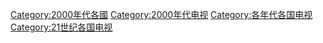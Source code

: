 [[Category:2000年代各國|Category:2000年代各國]]
[[Category:2000年代电视|Category:2000年代电视]]
[[Category:各年代各国电视|Category:各年代各国电视]]
[[Category:21世纪各国电视|Category:21世纪各国电视]]